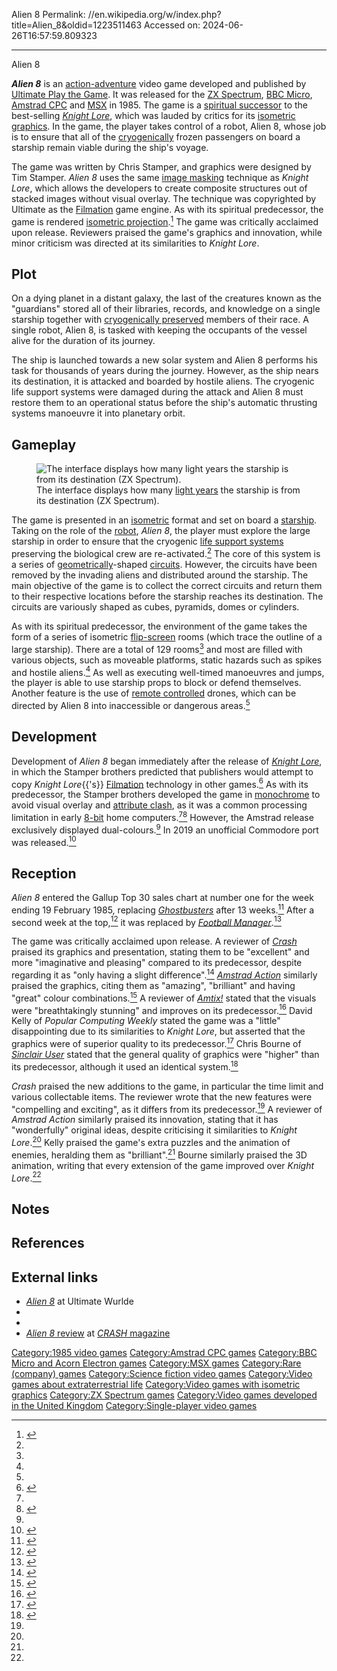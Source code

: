 Alien 8
Permalink: //en.wikipedia.org/w/index.php?title=Alien_8&oldid=1223511463
Accessed on: 2024-06-26T16:57:59.809323



------
Alien 8
{{short description|1985 video game}}
{{Use British English|date=August 2022}}
{{Use dmy dates|date=August 2022}}
{{Good article}}
{{Infobox video game
| title = Alien 8
| image = Alien 8 Coverart.png
| caption = Cover art
| developer = [[Tim and Chris Stamper]]
| publisher = [[Ultimate Play the Game]]
| designer = 
| engine = [[Filmation engine|Filmation]]
| released = ZX Spectrum{{vgrelease|UK|1985}}BBC Micro{{vgrelease|UK|1985}}Amstrad CPC{{vgrelease|UK|1985}}MSX{{vgrelease|UK|1985}}
| genre = [[Action-adventure game|Action-adventure]]
| modes = [[Single-player video game|Single-player]]
| platforms = {{cslist|[[ZX Spectrum]]|[[BBC Micro]]|[[Amstrad CPC]]|[[MSX]]}}
}}

'''''Alien 8''''' is an [[action-adventure game|action-adventure]] video game developed and published by [[Ultimate Play the Game]]. It was released for the [[ZX Spectrum]], [[BBC Micro]], [[Amstrad CPC]] and [[MSX]] in 1985.{{efn|The game was first released for the [[ZX Spectrum]], and was ported to the other formats later in 1985.}} The game is a [[spiritual successor]] to the best-selling ''[[Knight Lore]]'', which was lauded by critics for its [[Isometric graphics in video games and pixel art|isometric graphics]]. In the game, the player takes control of a robot, Alien 8, whose job is to ensure that all of the [[cryogenics|cryogenically]] frozen passengers on board a starship remain viable during the ship's voyage.

The game was written by Chris Stamper, and graphics were designed by Tim Stamper. ''Alien 8'' uses the same [[image masking]] technique as ''Knight Lore'', which allows the developers to create composite structures out of stacked images without visual overlay. The technique was copyrighted by Ultimate as the [[Filmation engine|Filmation]] game engine. As with its spiritual predecessor, the game is rendered [[isometric projection]].<ref>{{cite web | url=http://www.crashonline.org.uk/51/runagain.htm | title=Looking For An Old Angle | publisher=Newsfield | work=Crash Magazine, Issue 51 | access-date=2006-10-03| archive-url= https://web.archive.org/web/20060924030425/http://www.crashonline.org.uk/51/runagain.htm| archive-date= 24 September 2006 | url-status= live}}</ref> The game was critically acclaimed upon release. Reviewers praised the game's graphics and innovation, while minor criticism was directed at its similarities to ''Knight Lore''.

==Plot==
On a dying planet in a distant galaxy, the last of the creatures known as the "guardians" stored all of their libraries, records, and knowledge on a single starship together with [[Cryopreservation|cryogenically preserved]] members of their race. A single robot, Alien 8, is tasked with keeping the occupants of the vessel alive for the duration of its journey.

The ship is launched towards a new solar system and Alien 8 performs his task for thousands of years during the journey. However, as the ship nears its destination, it is attacked and boarded by hostile aliens. The cryogenic life support systems were damaged during the attack and Alien 8 must restore them to an operational status before the ship's automatic thrusting systems manoeuvre it into planetary orbit.

==Gameplay==
[[File:Alien 8 3.gif|thumb|left|The interface displays how many [[light year]]s the starship is from its destination (ZX Spectrum).]]

The game is presented in an [[Isometric graphics in video games and pixel art|isometric]] format and set on board a [[starship]]. Taking on the role of the [[robot]], ''Alien 8'', the player must explore the large starship in order to ensure that the cryogenic [[life support system]]s preserving the biological crew are re-activated.<ref name=retro/> The core of this system is a series of [[geometry|geometrically]]-shaped [[Electrical network|circuits]]. However, the circuits have been removed by the invading aliens and distributed around the starship. The main objective of the game is to collect the correct circuits and return them to their respective locations before the starship reaches its destination. The circuits are variously shaped as cubes, pyramids, domes or cylinders.

As with its spiritual predecessor, the environment of the game takes the form of a series of isometric [[flip-screen]] rooms (which trace the outline of a large starship). There are a total of 129 rooms<ref name=crash/> and most are filled with various objects, such as moveable platforms, static hazards such as spikes and hostile aliens.<ref name=SU/> As well as executing well-timed manoeuvres and jumps, the player is able to use starship props to block or defend themselves. Another feature is the use of [[remote control]]led drones, which can be directed by Alien 8 into inaccessible or dangerous areas.<ref name=PC/>

==Development==
Development of ''Alien 8'' began immediately after the release of ''[[Knight Lore]]'', in which the Stamper brothers predicted that publishers would attempt to copy ''Knight Lore''{{'s}} [[Filmation (game engine)|Filmation]] technology in other games.<ref name=retro>{{cite journal|title=The Ultimate Hero: A History of Sabreman|journal=[[Retro Gamer]]|date=March 2009|issue=73|pages=24–28|url=http://scans.bytemaniacos.com/en/retro_gamer/Retro_Gamer_Issue_073.pdf|access-date=3 October 2015|publisher=[[Future plc]]|url-status=dead|archive-url=https://web.archive.org/web/20151004151212/http://scans.bytemaniacos.com/en/retro_gamer/Retro_Gamer_Issue_073.pdf|archive-date=4 October 2015|df=dmy-all}}</ref> As with its predecessor, the Stamper brothers developed the game in [[monochrome]] to avoid visual overlay and [[attribute clash]], as it was a common processing limitation in early [[8-bit]] home computers.<ref name=retro/><ref>{{Cite journal |title=Games Index – Knight Lore |journal=[[Amtix]] |issue=1 |date = November 1985|page=102 |ref={{harvid|Amtix|1985}} |url=https://archive.org/stream/amtix-magazine-01/Amtix_01_Nov_1985#page/n101/mode/1up}}</ref> However, the Amstrad release exclusively displayed dual-colours.<ref name=amtix/>
In 2019 an unofficial Commodore port was released.<ref>{{Cite web|url=https://csdb.dk/release/?id=192175|title = Alien 8 V1.20}}</ref>

==Reception==
{{Video game reviews
| CRASH= 95%<ref name=crash/>
| rev1 = ''[[Amstrad Action]]''
| rev1Score = 96%<ref name=action/>
| rev2 = ''[[Amtix!]]''
| rev2Score = 92%<ref name=amtix/>
| award1Pub = ''Crash''
| award1 = Crash Smash<ref>Game review, Crash magazine, [[Newsfield Publications]], issue 15, April 1985, page 16</ref>
| award2Pub = ''C+VG''
| award2 = Star Game<ref>Game review, C+VG magazine, issue 42, April 1985, page 84</ref>
}}

''Alien 8'' entered the Gallup Top 30 sales chart at number one for the week ending 19 February 1985, replacing [[Ghostbusters (1984 video game)|''Ghostbusters'']] after 13 weeks.<ref name='gallupchart19feb85'>{{cite magazine |title=Top 20 Software Compiled By Gallup|magazine=Home Computing Weekly|issue=102|publisher=Argus Specialist Publications|date=5 March 1985|page=51|url=https://archive.org/details/home-computing-weekly-102/page/n49/mode/2up|access-date=4 October 2023}}</ref> After a second week at the top,<ref name='gallupchart26feb85'>{{cite magazine |title=Top 20 Software Compiled By Gallup|magazine=Home Computing Weekly|issue=103|publisher=Argus Specialist Publications|date=12 March 1985|page=43|url=https://archive.org/details/home-computing-weekly-103/page/n41/mode/2up?view=theater|access-date=4 October 2023}}</ref> it was replaced by ''[[Football_Manager_(1982_video_game)|Football Manager]]''.<ref name='gallupchart5mar85'>{{cite magazine |title=Top 20 Software Compiled By Gallup|magazine=Home Computing Weekly|issue=105|publisher=Argus Specialist Publications|date=19 March 1985|page=42|url=https://archive.org/details/home-computing-weekly-104/page/n41/mode/2up?view=theater|access-date=4 October 2023}}</ref>

The game was critically acclaimed upon release. A reviewer of ''[[Crash (magazine)|Crash]]'' praised its graphics and presentation, stating them to be "excellent" and more "imaginative and pleasing" compared to its predecessor, despite regarding it as "only having a slight difference".<ref name=crash>{{cite web|title=Alien 8 review - Crash 15|url=http://www.crashonline.org.uk/15/alien8.htm|website=Crash|publisher=Future plc|access-date=2 October 2015|date=15 April 1985}}</ref> ''[[Amstrad Action]]'' similarly praised the graphics, citing them as "amazing", "brilliant" and having "great" colour combinations.{{efn|The Amstrad version of ''Alien 8'' was not released in [[monochrome]].}}<ref name=action>{{cite journal|title=Alien 8 and Knight Lore review|journal=[[Amstrad Action]]|date=October 1985|issue=1|page=55|url=https://archive.org/stream/amstrad-action-001/Amstrad_Action_001#page/n55/mode/2up|access-date=2 October 2015|publisher=Future plc}}</ref> A reviewer of ''[[Amtix!]]'' stated that the visuals were "breathtakingly stunning" and improves on its predecessor.<ref name=amtix>{{cite journal|title=Alien 8 review|journal=[[Amtix!]]|date=November 1985|issue=1|page=26|url=https://archive.org/stream/amtix-magazine-01/Amtix_01_Nov_1985#page/n26/mode/1up|access-date=2 October 2015}}</ref> David Kelly of ''Popular Computing Weekly'' stated the game was a "little" disappointing due to its similarities to ''Knight Lore'', but asserted that the graphics were of superior quality to its predecessor.<ref name=PC>{{cite journal|last1=Kelly|first1=David|title=Alien 8 review|journal=Popular Computing Weekly|date=21 February 1985|volume=4|issue=8|page=47|url=https://archive.org/stream/popular-computing-weekly-1985-02-21/PopularComputing_Weekly_Issue_1985-02-21#page/n45/mode/2up/search/alien+8|access-date=2 October 2015}}</ref> Chris Bourne of ''[[Sinclair User]]'' stated that the general quality of graphics were "higher" than its predecessor, although it used an identical system.<ref name=SU>{{cite web|last1=Bourne|first1=Chris|title=Alien 8|url=http://www.sincuser.f9.co.uk/037/sftwre.htm|publisher=Sinclair User|access-date=2 October 2015|archive-url=https://web.archive.org/web/20130324040207/http://www.sincuser.f9.co.uk/037/sftwre.htm|archive-date=24 March 2013}}</ref>

''Crash'' praised the new additions to the game, in particular the time limit and various collectable items. The reviewer wrote that the new features were "compelling and exciting", as it differs from its predecessor.<ref name=crash/> A reviewer of ''Amstrad Action'' similarly praised its innovation, stating that it has "wonderfully" original ideas, despite criticising it similarities to ''Knight Lore''.<ref name=action/> Kelly praised the game's extra puzzles and the animation of enemies, heralding them as "brilliant".<ref name=PC/> Bourne similarly praised the 3D animation, writing that every extension of the game improved over ''Knight Lore''.<ref name=SU/>

==Notes==
{{notes}}

==References==
{{reflist|2}}

== External links ==
* [https://web.archive.org/web/20041220232406/http://ultimate-wurlde.com/games/alien8intro.shtml ''Alien 8''] at Ultimate Wurlde
*{{WoS_game|id=0009302}}
* {{moby game|id=/alien-8|name=''Alien 8''}}
* [http://www.crashonline.org.uk/15/alien8.htm ''Alien 8'' review] at [[CRASH (magazine)|''CRASH'' magazine]]

{{Ultimate Play the Game}}

[[Category:1985 video games]]
[[Category:Amstrad CPC games]]
[[Category:BBC Micro and Acorn Electron games]]
[[Category:MSX games]]
[[Category:Rare (company) games]]
[[Category:Science fiction video games]]
[[Category:Video games about extraterrestrial life]]
[[Category:Video games with isometric graphics]]
[[Category:ZX Spectrum games]]
[[Category:Video games developed in the United Kingdom]]
[[Category:Single-player video games]]